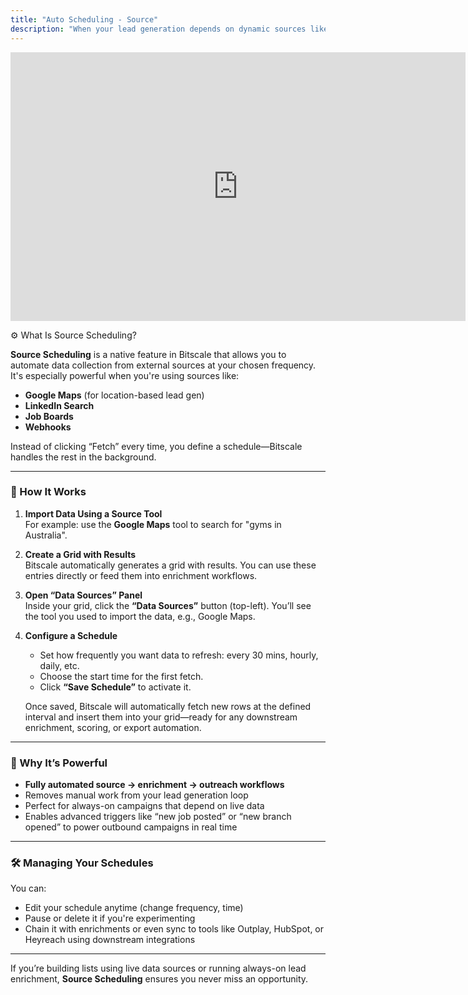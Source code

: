 ```yaml
---
title: "Auto Scheduling - Source"
description: "When your lead generation depends on dynamic sources like Google Maps, Webhooks, or job boards, real-time data matters. That’s exactly why Source Scheduling exists on Bitscale, to make sure your data always reflects the latest activity, without requiring manual refreshes."
---
```


<iframe width="728" height="430" src="https://www.youtube.com/embed/Ngk2BEQcB0s?si=-e4glF9WpSipeTtY" title="YouTube video player" frameborder="0" allow="accelerometer; autoplay; clipboard-write; encrypted-media; gyroscope; picture-in-picture; web-share" referrerpolicy="strict-origin-when-cross-origin" allowfullscreen></iframe>

⚙️ What Is Source Scheduling?

**Source Scheduling** is a native feature in Bitscale that allows you to automate data collection from external sources at your chosen frequency. It's especially powerful when you're using sources like:

- **Google Maps** (for location-based lead gen)
- **LinkedIn Search**
- **Job Boards**
- **Webhooks**

Instead of clicking “Fetch” every time, you define a schedule—Bitscale handles the rest in the background.

---

### 🔄 How It Works

1. **Import Data Using a Source Tool**\
   For example: use the **Google Maps** tool to search for "gyms in Australia".
2. **Create a Grid with Results**\
   Bitscale automatically generates a grid with results. You can use these entries directly or feed them into enrichment workflows.
3. **Open “Data Sources” Panel**\
   Inside your grid, click the **“Data Sources”** button (top-left). You’ll see the tool you used to import the data, e.g., Google Maps.
4. **Configure a Schedule**
   - Set how frequently you want data to refresh: every 30 mins, hourly, daily, etc.
   - Choose the start time for the first fetch.
   - Click **“Save Schedule”** to activate it.

   Once saved, Bitscale will automatically fetch new rows at the defined interval and insert them into your grid—ready for any downstream enrichment, scoring, or export automation.

---

### 🧠 Why It’s Powerful

- **Fully automated source → enrichment → outreach workflows**
- Removes manual work from your lead generation loop
- Perfect for always-on campaigns that depend on live data
- Enables advanced triggers like “new job posted” or “new branch opened” to power outbound campaigns in real time

---

### 🛠 Managing Your Schedules

You can:

- Edit your schedule anytime (change frequency, time)
- Pause or delete it if you're experimenting
- Chain it with enrichments or even sync to tools like Outplay, HubSpot, or Heyreach using downstream integrations

---

If you’re building lists using live data sources or running always-on lead enrichment, **Source Scheduling** ensures you never miss an opportunity.